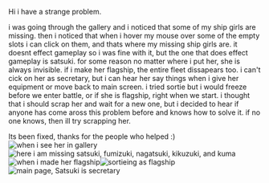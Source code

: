 Hi i have a strange problem.

i was going through the gallery and i noticed that some of my ship girls are missing. then i noticed that when i hover my mouse over some of the empty slots i can click on them, and thats where my missing ship girls are. it doesnt effect gameplay so i was fine with it, but the one that does effect gameplay is satsuki. for some reason no matter where i put her, she is always invisible. if i make her flagship, the entire fleet dissapears too. i can't cick on her as secretary, but i can hear her say things when i give her equipment or move back to main screen. i tried sortie but i would freeze before we enter battle, or if she is flagship, right when we start. i thought that i should scrap her and wait for a new one, but i decided to hear if anyone has come aross this problem before and knows how to solve it. if no one knows, then ill try scrapping her.

Its been fixed, thanks for the people who helped :)[[File:43452.png|thumb|when i see her in gallery]][[File:563421.png|thumb|here i am missing satsuki, fumizuki, nagatsuki, kikuzuki, and kuma ]][[File:5742.png|thumb|when i made her flagship]][[File:81.png|thumb|sortieing as flagship]][[File:7jnyb.png|thumb|main page, Satsuki is secretary]]<ac_metadata title="I have a problem..."> </ac_metadata>